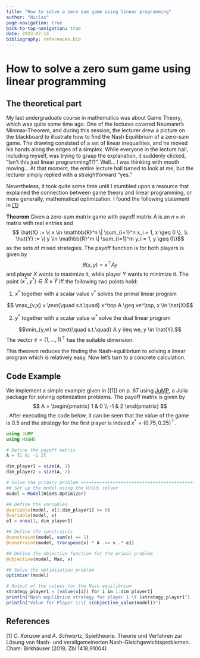 ```yaml
---
title: "How to solve a zero sum game using linear programming"
author: "Niclas"
page-navigation: true
back-to-top-navigation: true
date: 2023-07-14
bibliography: references.bib
---
```


# How to solve a zero sum game using linear programming

## The theoretical part

My last undergraduate course in mathematics was about Game Theory, which was quite some time ago. One of the lectures covered Neumann's Minmax-Theorem, and during this session, the lecturer drew a picture on the blackboard to illustrate how to find the Nash Equilibrium of a zero-sum game. The drawing consisted of a set of linear inequalities, and he moved his hands along the edges of a simplex. While everyone in the lecture hall, including myself, was trying to grasp the explanation, it suddenly clicked, "Isn't this just linear programming?!?". Well... I was thinking with mouth moving... At that moment, the entire lecture hall turned to look at me, but the lecturer simply replied with a straightforward "yes."

Nevertheless, it took quite some time until I stumbled upon a resource that explained the connection between game theory and linear programming, or more generally, mathematical optimization. I found the following statement in [\[1\]](#1):

**Theorem** Given a zero-sum matrix game with payoff matrix $A$ is an $n\times m$ matrix with real entries and $$ \hat{X} := \{ x \in \mathbb{R}^n \| \sum_{i=1}^n x_i = 1, x \geq 0 \}, \\ \hat{Y} := \{ y \in \mathbb{R}^m \| \sum_{i=1}^m y_i = 1, y \geq 0\}$$ as the sets of mixed strategies. The payoff function is for both players is given by $$ \theta(x,y) = x^\top A y $$ and player $X$ wants to maximize it, while player $Y$ wants to minimize it. The point $(x^\ast, y^\ast) \in \hat{X} \times \hat{Y}$ iff the following two points hold:

1.  $x^\ast$ together with a scalar value $v^\ast$ solves the primal linear program

$$ \max_{v,x} v \text{\quad s.t.\quad} x^\top A \geq ve^\top, x \in \hat{X}$$

2.  $y^\ast$ together with a scalar value $w^\ast$ solve the dual linear program

$$\min_{y,w} w \text{\quad s.t.\quad} A y \leq we, y \in \hat{Y}.$$ The vector $e = (1, ..., 1)^\top$ has the suitable dimension.

This theorem reduces the finding the Nash-equilibrium to solving a linear program which is relatively easy. Now let's turn to a concrete calculation.

## Code Example

We implement a simple example given in \[\[1\]\] on p. 67 using [JuMP](https://jump.dev/), a Julia package for solving optimization problems. The payoff matrix is given by $$ A = \begin{pmatrix} 1 & 0 \\ -1 & 2 \end{pmatrix} $$. After executing the code below, it can be seen that the value of the game is $0.5$ and the strategy for the first player is indeed $x^\ast = (0.75, 0.25)^\top$.

```julia
using JuMP
using HiGHS

# Define the payoff matrix
A = [1 0; -1 2]

dim_player1 = size(A, 1)
dim_player2 = size(A, 2)

# Solve the primary problem +++++++++++++++++++++++++++++++++++++++++++++++++++
## Set up the model using the HiGHS solver
model = Model(HiGHS.Optimizer)

## Define the variables
@variable(model, x[1:dim_player1] >= 0)
@variable(model, v)
e1 = ones(1, dim_player1)

## Define the constraints
@constraint(model, sum(x) == 1)
@constraint(model, transpose(x) * A .>= v .* e1)

## Define the objective function for the primal problem
@objective(model, Max, v)

## Solve the optimization problem
optimize!(model)

# Output of the values for the Nash equilibrium
strategy_player1 = [value(x[i]) for i in 1:dim_player1]
println("Nash equlibrium strategy for player 1:\t $strategy_player1")
println("Value for Player 1:\t $(objective_value(model))")
```

## References

<a id="1">\[1\]</a> *C. Kanzow* and *A. Schwartz*, Spieltheorie. Theorie und Verfahren zur Lösung von Nash- und verallgemeinerten Nash-Gleichgewichtsproblemen. Cham: Birkhäuser (2018; Zbl 1418.91004)
